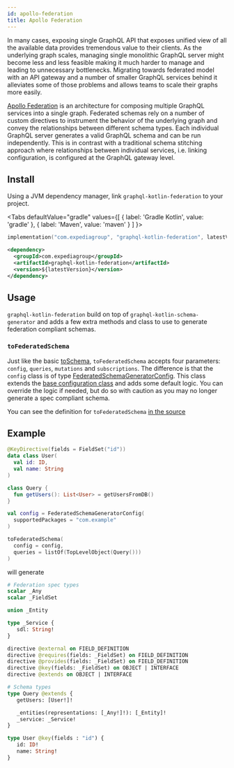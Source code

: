 ```yaml
---
id: apollo-federation
title: Apollo Federation
---
```




In many cases, exposing single GraphQL API that exposes unified view of all the available data provides tremendous value
to their clients. As the underlying graph scales, managing single monolithic GraphQL server might become less and less
feasible making it much harder to manage and leading to unnecessary bottlenecks. Migrating towards federated model with
an API gateway and a number of smaller GraphQL services behind it alleviates some of those problems and allows teams to
scale their graphs more easily.

[Apollo Federation](https://www.apollographql.com/docs/apollo-server/federation/introduction/) is an architecture for
composing multiple GraphQL services into a single graph. Federated schemas rely on a number of custom directives to
instrument the behavior of the underlying graph and convey the relationships between different schema types. Each individual
GraphQL server generates a valid GraphQL schema and can be run independently. This is in contrast with a traditional schema
stitching approach where relationships between individual services, i.e. linking configuration, is configured at the GraphQL
gateway level.

## Install

Using a JVM dependency manager, link `graphql-kotlin-federation` to your project.

<Tabs
  defaultValue="gradle"
  values={[
    { label: 'Gradle Kotlin', value: 'gradle' },
    { label: 'Maven', value: 'maven' }
  ]
  }>

  <TabItem value="gradle">

```kotlin
implementation("com.expediagroup", "graphql-kotlin-federation", latestVersion)
```

  </TabItem>
  <TabItem value="maven">

```xml
<dependency>
  <groupId>com.expediagroup</groupId>
  <artifactId>graphql-kotlin-federation</artifactId>
  <version>${latestVersion}</version>
</dependency>
```

  </TabItem>
</Tabs>

## Usage

`graphql-kotlin-federation` build on top of `graphql-kotlin-schema-generator` and adds a few extra methods and class to use to generate federation
compliant schemas.

### `toFederatedSchema`

Just like the basic [toSchema](../schema-generator-getting-started.mdx), `toFederatedSchema` accepts four parameters: `config`, `queries`, `mutations` and `subscriptions`.
The difference is that the `config` class is of type [FederatedSchemaGeneratorConfig](https://github.com/ExpediaGroup/graphql-kotlin/blob/master/generator/graphql-kotlin-federation/src/main/kotlin/com/expediagroup/graphql/generator/federation/FederatedSchemaGeneratorConfig.kt).
This class extends the [base configuration class](../customizing-schemas/generator-config.md) and adds some default logic. You can override the logic if needed, but do so with caution as you may no longer generate a spec compliant schema.

You can see the definition for `toFederatedSchema` [in the
source](https://github.com/ExpediaGroup/graphql-kotlin/blob/master/generator/graphql-kotlin-federation/src/main/kotlin/com/expediagroup/graphql/generator/federation/toFederatedSchema.kt)

## Example

```kotlin
@KeyDirective(fields = FieldSet("id"))
data class User(
  val id: ID,
  val name: String
)

class Query {
  fun getUsers(): List<User> = getUsersFromDB()
}

val config = FederatedSchemaGeneratorConfig(
  supportedPackages = "com.example"
)

toFederatedSchema(
  config = config,
  queries = listOf(TopLevelObject(Query()))
)
```

will generate

```graphql
# Federation spec types
scalar _Any
scalar _FieldSet

union _Entity

type _Service {
   sdl: String!
}

directive @external on FIELD_DEFINITION
directive @requires(fields: _FieldSet) on FIELD_DEFINITION
directive @provides(fields: _FieldSet) on FIELD_DEFINITION
directive @key(fields: _FieldSet) on OBJECT | INTERFACE
directive @extends on OBJECT | INTERFACE

# Schema types
type Query @extends {
   getUsers: [User!]!

   _entities(representations: [_Any!]!): [_Entity]!
   _service: _Service!
}

type User @key(fields : "id") {
   id: ID!
   name: String!
}
```
